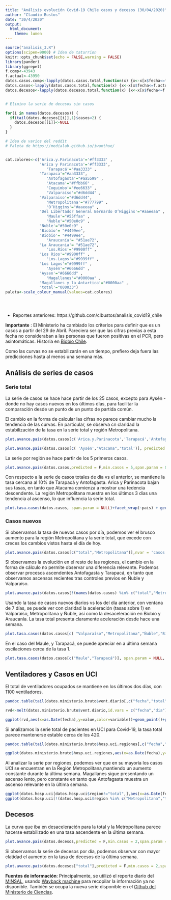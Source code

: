 ```yaml
---
title: "Análisis evolución Covid-19 Chile casos y decesos (30/04/2020)"
author: "Claudio Bustos"
date: "30/4/2020"
output:
  html_document:
    theme: lumen
---
```


```r
source("analisis_3.R")
options(scipen=9000) # Idea de taturrion
knitr::opts_chunk$set(echo = FALSE,warning = FALSE)
library(pander)
library(ggrepel)
f.comp<-43943
f.actual<-43950
datos.casos.comp<-lapply(datos.casos.total,function(x) {x<-x[x$fecha<=f.comp,]})
datos.casos<-lapply(datos.casos.total,function(x) {x<-x[x$fecha<=f.actual,]})
datos.decesos<-lapply(datos.decesos.total,function(x) {x<-x[x$fecha<=f.actual,]})


# Elimino la serie de decesos sin casos

for(i in names(datos.decesos)) {
  if(tail(datos.decesos[[i]],1)$casos<2) {
    datos.decesos[[i]]<-NULL
  }
}

# Idea de varios del reddit
# Paleta de https://medialab.github.io/iwanthue/


cat.colores<-c('Arica.y.Parinacota'='#ff3333' , 
               'Arica y Parinacota'='#ff3333',
                  'Tarapacá'="#aa3333" ,
               'Tarapaca'="#aa3333",
                  'Antofagasta'="#aa5599" ,
                  'Atacama'="#ffbb66" , 
                  'Coquimbo'="#ee6633" ,
                  'Valparaíso'="#d6dd44" ,
               'Valparaiso'="#d6dd44",
                  'Metropolitana'="#777799" , 
                  'O’Higgins'="#aaeeaa" ,
               'Del Libertador General Bernardo O’Higgins'="#aaeeaa" ,
                  'Maule'="#55ffaa" ,
                  'Ñuble'="#50e0c9" ,
               'Nuble'="#50e0c9" ,   
               'Biobío'= "#4499ee",
               'Biobio'= "#4499ee",
                  'Araucanía'= "#51ae72",
               'La Araucania'= "#51ae72",
                  'Los.Ríos'="#9900ff" ,
               'Los Rios'="#9900ff" ,
                  'Los.Lagos'="#9999ff" ,
               'Los Lagos'="#9999ff" ,
                  'Aysén'="#6666dd" ,
               'Aysen'="#6666dd" ,
                  'Magallanes'="#0000aa" ,
               'Magallanes y la Antartica'="#0000aa" ,
               'total'="000033")
paleta<-scale_colour_manual(values=cat.colores)





```

* Reportes anteriores: https://github.com/clbustos/analisis_covid19_chile

**Importante** : El Ministerio ha cambiado los criterios para definir que es un casos a partir del 29 de Abril. Pareciera ser que las cifras previas a esta fecha no consideraban a las personas que fueron positivas en el PCR, pero asintomáticas. Historia en  [Biobío Chile](https://www.biobiochile.cl/noticias/nacional/chile/2020/04/29/chile-suma-520-nuevos-casos-de-covid-19-con-polemica-por-exclusion-de-250-pacientes-asintomaticos.shtml).

Como las curvas no se estabilizarán en un tiempo, prefiero deja fuera las predicciones hasta al menos una semana más.


## Análisis de series de casos

### Serie total

La serie de casos se hace hace partir de los 25 casos, excepto para Aysén - donde no hay casos nuevos en los últimos días, para facilitar la comparación desde un punto de un punto de partida común. 

El cambio en la forma de calcular las cifras no parece cambiar mucho la tendencia de las curvas. En particular, se observa cn claridad la estabilización de la tasa en la serie total y región Metropolitana.

```r

plot.avance.pais(datos.casos[c('Arica.y.Parinacota','Tarapacá','Antofagasta','Coquimbo','Valparaíso','Metropolitana','O’Higgins','Maule','Ñuble','Biobío','Araucanía','Los.Ríos','Los.Lagos','Magallanes', 'total')],predicted = F,min.casos = 25)+guides(color=guide_legend("Región"))+theme_bw()+paleta

plot.avance.pais(datos.casos[c( 'Aysén',"Atacama",'total')], predicted = F,min.casos = 5)+guides(color=guide_legend("Región"))+theme_bw()+paleta
```


La serie por región se hace partir de los 5 primeros casos.
```r
plot.avance.pais(datos.casos,predicted = F,min.casos = 5,span.param = 0.7, con.etiqueta = FALSE)+guides(color=guide_legend("Región"))+facet_wrap(~pais)+paleta+theme_bw()
```



Con respecto a la serie de casos totales de  día vs el anterior, se mantiene la tasa cercana al 10% de Tarapacá y Antofagasta. Arica y Parinacota bajan sus tasas, en tanto que Atacama comienza a mostrar una tedencia descendente. La región Metropolitana muestra en los últimos 3 días una tendencia al ascenso, lo que influencia la serie total.


```r
plot.tasa.casos(datos.casos, span.param = NULL)+facet_wrap(~pais) + geom_abline(slope=0,intercept=1,col="darkgreen",alpha=0.5) + geom_abline(slope=0,intercept=1.2,col="yellow",alpha=0.5)+geom_abline(slope=0,intercept=1.4,col="red",alpha=0.5)+guides(color=guide_legend("Región"))+theme_bw()+paleta
```

### Casos nuevos

Si observamos la tasa de nuevos casos por día, podemos ver el brusco aumento para la región Metropolitana y la serie total, que excede con creces los cambios vistos hasta el día de hoy.

```r
plot.avance.pais(datos.casos[c("total","Metropolitana")],nvar = 'casos.nuevos', predicted = F,min.casos = 1, log.param =F, span.param = 0.8, con.etiqueta = FALSE) + guides(color=guide_legend("Región"))+ facet_wrap(~pais)+paleta+theme_bw()
```

Si observamos la evolución en el resto de las regiones, el cambio en la forma de cálculo no permite observar una diferencia relevante. Podemos observar procesos ascendentes Antofagasta y Tarapacá, en tanto que observamos ascensos recientes tras controles previos en Ñuble y Valparaíso.

```r
plot.avance.pais(datos.casos[!(names(datos.casos) %in% c("total","Metropolitana"))],nvar = 'casos.nuevos', predicted = F,min.casos = 1, log.param =F, span.param = 0.7, con.etiqueta = FALSE) + guides(color=guide_legend("Región"))+ facet_wrap(~pais)+paleta+theme_bw()
```

Usando la tasa de casos nuevos diarios vs los del día anterior, con ventana de 7 días, se puede ver con claridad la aceleración (tasas sobre 1) en Valparaíso, Metropolitana y Ñuble, así como la desaceleración en Biobío y Araucanía. La tasa total presenta claramente aceleración desde hace una semana.

```r
plot.tasa.casos(datos.casos[c( "Valparaíso","Metropolitana","Ñuble","Biobío","Araucanía", "total")], span.param = NULL, casos.nuevos = T,ventana = 7)+facet_wrap(~pais)+guides(color=guide_legend("Región"))+ geom_abline(slope=0,intercept=1,col="darkgreen",alpha=0.5) +theme_bw()+paleta
```


En el caso del Maule, y Tarapacá, se puede apreciar en a última semana oscilaciones cerca de la tasa 1.


```r
plot.tasa.casos(datos.casos[c("Maule","Tarapacá")], span.param = NULL, casos.nuevos = T,ventana = 5)+facet_wrap(~pais)+guides(color=guide_legend("Región"))+ geom_abline(slope=0,intercept=1,col="darkgreen",alpha=0.5) +theme_bw()+paleta
```


## Ventiladores y Casos en UCI


El total de ventiladores ocupados se mantiene en los últimos dos días, con 1100 ventiladores.

```r
pandoc.table(tail(datos.ministerio.bruto$vent.diario[,c("fecha","total","disponibles","ocupados")],7), "Uso de ventiladores última semana", row.names=F)
```

```r
rvd<-melt(datos.ministerio.bruto$vent.diario,id.vars = c("fecha","dia"))

ggplot(rvd,aes(x=as.Date(fecha),y=value,color=variable))+geom_point()+geom_line()+ylim(0,1800)+ylab("Nº de Ventiladores")+xlab("Fecha")
```

Si analizamos la serie total de pacientes en UCI para Covid-19, la tasa total parece mantenerse estable cerca de los 420.
```r
pandoc.table(tail(datos.ministerio.bruto$hosp.uci.regiones[,c("fecha","total")],7), "Uso de camas UCI Covid-19", row.names=F)
```

```r
ggplot(datos.ministerio.bruto$hosp.uci.regiones,aes(x=as.Date(fecha),y=total))+geom_line()+ylim(0,max(datos.ministerio.bruto$hosp.uci.regiones$total+10))+ylab("Nº de casos en UCI")+xlab("Fecha")
```

Al analizar la serie por regiones, podemos ver que en su mayoría los casos UCI se encuentran en la Región Metropolitana,mantiendo un aumento constante durante la última semana. Magallanes sigue presentando un ascenso lento, pero constante en tanto que Antofagasta muestra un ascenso relevante en la última semana.

```r
ggplot(datos.hosp.uci[datos.hosp.uci$region!="total",],aes(x=as.Date(fecha), y=casos, color=region))+geom_line()+geom_point()+paleta
ggplot(datos.hosp.uci[!(datos.hosp.uci$region %in% c("Metropolitana","total")),],aes(x=as.Date(fecha), y=casos, color=region))+geom_line()+geom_point()+paleta

```



## Decesos

La curva que iba en desaceleración para la total y la Metropolitana parece hacerse estabilizado en una tasa ascendente en la última semana.

```r
plot.avance.pais(datos.decesos,predicted = F,min.casos = 2,span.param = NULL) +guides(color=guide_legend("Región"))+theme_bw()+paleta+geom_line(alpha=0.6,size=1.5)
```

Si observamos la serie de decesos por día, podemos observar con mayor clatidad el aumento en la tasa de decesos de la última semana.

```r
plot.avance.pais(datos.decesos["total"],predicted = F,min.casos = 2,span.param = 0.8,nvar = "casos.nuevos",log.param = F) +guides(color=guide_legend("Región"))+theme_bw()+paleta+geom_line(alpha=0.6,size=1.5)

```


**Fuentes de información**:
Principalmente, se utilizó el reporte diario del [MINSAL](https://www.minsal.cl/nuevo-coronavirus-2019-ncov/casos-confirmados-en-chile-covid-19/), usando [Wayback machine](https://archive.org/web/) para recopilar la información ya no disponible. También se ocupa la nueva serie disponible en el [Github del Ministerio de Ciencias](https://github.com/MinCiencia/Datos-COVID19).